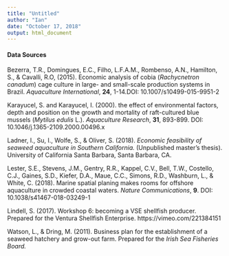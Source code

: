```yaml
---
title: "Untitled"
author: "Ian"
date: "October 17, 2018"
output: html_document
---
```

#### **Data Sources**

Bezerra, T.R., Domingues, E.C., Filho, L.F.A.M., Rombenso, A.N., Hamilton, S., & Cavalli, R.O, (2015). Economic analysis of cobia (*Rachycnetron canadum*) cage culture in large- and small-scale production systems in Brazil. *Aquaculture International*, **24**, 1-14.DOI: 10.1007/s10499-015-9951-2     

Karayucel, S. and Karayucel, I. (2000). the effect of environmental factors, depth and position on the growth and mortality of raft-cultured blue mussels (*Mytilus edulis* L.). *Aquaculture Research*, **31**, 893-899. DOI: 10.1046/j.1365-2109.2000.00496.x

Ladner, I., Su, I., Wolfe, S., & Oliver, S. (2018). *Economic feasibility of seaweed aquaculture in Southern California.* (Unpublished master's thesis). University of California Santa Barbara, Santa Barbara, CA.

Lester, S.E., Stevens, J.M., Gentry, R.R., Kappel, C.V., Bell, T.W., Costello, C.J., Gaines, S.D., Kiefer, D.A., Maue, C.C., Simons, R.D., Washburn, L., & White, C. (2018). Marine spatial planing makes rooms for offshore aquaculture in crowded coastal waters. *Nature Communications*, **9**. DOI: 10.1038/s41467-018-03249-1

Lindell, S. (2017). Workshop 6: becoming a VSE shellfish producer. Prepared for the Ventura Shellfish Enterprise. https://vimeo.com/221384151  

Watson, L., & Dring, M. (2011). Business plan for the establishment of a seaweed hatchery and grow-out farm. Prepared for the *Irish Sea Fisheries Board.*
